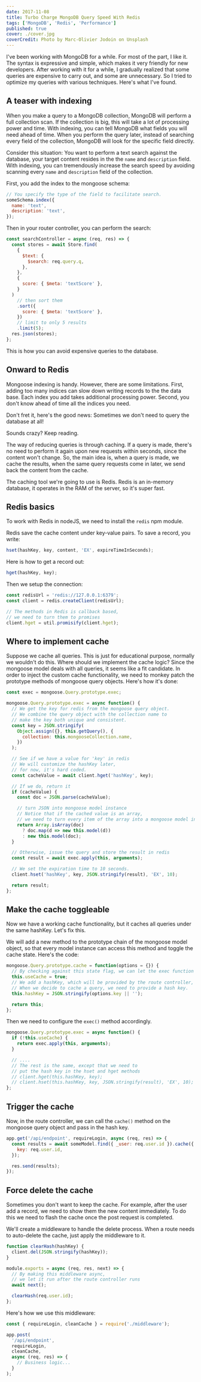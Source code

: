 ```yaml
---
date: 2017-11-08
title: Turbo Charge MongoDB Query Speed With Redis
tags: ['MongoDB', 'Redis', 'Performance']
published: true
cover: ./cover.jpg
coverCredit: Photo by Marc-Olivier Jodoin on Unsplash
---
```


I've been working with MongoDB for a while. For most of the part, I like it. The syntax is expressive and simple, which makes it very friendly for new developers. After working with it for a while, I gradually realized that some queries are expensive to carry out, and some are unnecessary. So I tried to optimize my queries with various techniques. Here's what I've found.

## A teaser with indexing

When you make a query to a MongoDB collection, MongoDB will perform a full collection scan. If the collection is big, this will take a lot of processing power and time. With indexing, you can tell MongoDB what fields you will need ahead of time. When you perform the query later, instead of searching every field of the collection, MongoDB will look for the specific field directly.

Consider this situation: You want to perform a text search against the database, your target content resides in the the `name` and `description` field. With indexing, you can tremendously increase the search speed by avoiding scanning every `name` and `description` field of the collection.

First, you add the index to the mongoose schema:

```javascript
// You specify the type of the field to facilitate search.
someSchema.index({
  name: 'text',
  description: 'text',
});
```

Then in your router controller, you can perform the search:

```javascript
const searchController = async (req, res) => {
  const stores = await Store.find(
    {
      $text: {
        $search: req.query.q,
      },
    },
    {
      score: { $meta: 'textScore' },
    }
  )
    // then sort them
    .sort({
      score: { $meta: 'textScore' },
    })
    // limit to only 5 results
    .limit(5);
  res.json(stores);
};
```

This is how you can avoid expensive queries to the database.

## Onward to Redis

Mongoose indexing is handy. However, there are some limitations. First, adding too many indices can slow down writing records to the the data base. Each index you add takes additional processing power. Second, you don't know ahead of time all the indices you need.

Don't fret it, here's the good news: Sometimes we don't need to query the database at all!

Sounds crazy? Keep reading.

The way of reducing queries is through caching. If a query is made, there's no need to perform it again upon new requests within seconds, since the content won't change. So, the main idea is, when a query is made, we cache the results, when the same query requests come in later, we send back the content from the cache.

The caching tool we're going to use is Redis. Redis is an in-memory database, it operates in the RAM of the server, so it's super fast.

## Redis basics

To work with Redis in nodeJS, we need to install the `redis` npm module.

Redis save the cache content under key-value pairs. To save a record, you write:

```javascript
hset(hashKey, key, content, 'EX', expireTimeInSeconds);
```

Here is how to get a record out:

```javascript
hget(hashKey, key);
```

Then we setup the connection:

```javascript
const redisUrl = 'redis://127.0.0.1:6379';
const client = redis.createClient(redisUrl);

// The methods in Redis is callback based,
// we need to turn them to promises
client.hget = util.promisify(client.hget);
```

## Where to implement cache

Suppose we cache all queries. This is just for educational purpose, normally we wouldn't do this. Where should we implement the cache logic? Since the mongoose model deals with all queries, it seems like a fit candidate. In order to inject the custom cache functionality, we need to monkey patch the prototype methods of mongoose query objects. Here's how it's done:

```javascript
const exec = mongoose.Query.prototype.exec;

mongoose.Query.prototype.exec = async function() {
  // We get the key for redis from the mongoose query object.
  // We combine the query object with the collection name to
  // make the key both unique and consistent.
  const key = JSON.stringify(
    Object.assign({}, this.getQuery(), {
      collection: this.mongooseCollection.name,
    })
  );

  // See if we have a value for 'key' in redis
  // We will customize the hashKey later,
  // for now, it's hard coded.
  const cacheValue = await client.hget('hashKey', key);

  // If we do, return it
  if (cacheValue) {
    const doc = JSON.parse(cacheValue);

    // turn JSON into mongoose model instance
    // Notice that if the cached value is an array,
    // we need to turn every item of the array into a mongoose model instance.
    return Array.isArray(doc)
      ? doc.map(d => new this.model(d))
      : new this.model(doc);
  }

  // Otherwise, issue the query and store the result in redis
  const result = await exec.apply(this, arguments);

  // We set the expiration time to 10 seconds.
  client.hset('hashKey', key, JSON.stringify(result), 'EX', 10);

  return result;
};
```

## Make the cache toggleable

Now we have a working cache functionality, but it caches all queries under the same hashKey. Let's fix this.

We will add a new method to the prototype chain of the mongoose model object, so that every model instance can access this method and toggle the cache state. Here's the code:

```javascript
mongoose.Query.prototype.cache = function(options = {}) {
  // By checking against this state flag, we can let the exec function know when to cache.
  this.useCache = true;
  // We add a hashKey, which will be provided by the route controller,
  // When we decide to cache a query, we need to provide a hash key.
  this.hashKey = JSON.stringify(options.key || '');

  return this;
};
```

Then we need to configure the `exec()` method accordingly.

```javascript
mongoose.Query.prototype.exec = async function() {
  if (!this.useCache) {
    return exec.apply(this, arguments);
  }

  // ....
  // The rest is the same, except that we need to
  // put the hash key in the hset and hget methods
  // client.hget(this.hashKey, key);
  // client.hset(this.hashKey, key, JSON.stringify(result), 'EX', 10);
};
```

## Trigger the cache

Now, in the route controller, we can call the `cache()` method on the mongoose query object and pass in the hash key.

```javascript
app.get('/api/endpoint', requireLogin, async (req, res) => {
  const results = await someModel.find({ _user: req.user.id }).cache({
    key: req.user.id,
  });

  res.send(results);
});
```

## Force delete the cache

Sometimes you don't want to keep the cache. For example, after the user add a record, we need to show them the new content immediately. To do this we need to flash the cache once the post request is completed.

We'll create a middleware to handle the delete process. When a route needs to auto-delete the cache, just apply the middleware to it.

```javascript
function clearHash(hashKey) {
  client.del(JSON.stringify(hashKey));
}

module.exports = async (req, res, next) => {
  // By making this middleware async,
  // we let it run after the route controller runs
  await next();

  clearHash(req.user.id);
};
```

Here's how we use this middleware:

```javascript
const { requireLogin, cleanCache } = require('./middleware');

app.post(
  '/api/endpoint',
  requireLogin,
  cleanCache,
  async (req, res) => {
    // Business logic...
  }
);
```
